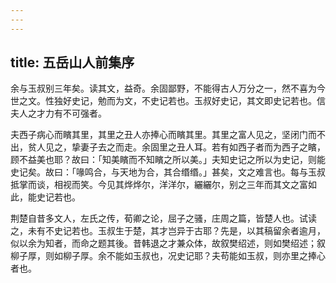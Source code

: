 ```yaml
---
---
---
```

title: 五岳山人前集序
---



余与玉叔别三年矣。读其文，益奇。余固鄙野，不能得古人万分之一，然不喜为今世之文。性独好史记，勉而为文，不史记若也。玉叔好史记，其文即史记若也。信夫人之才力有不可强者。

夫西子病心而矉其里，其里之丑人亦捧心而矉其里。其里之富人见之，坚闭门而不出，贫人见之，挚妻子去之而走。余固里之丑人耳。若有如西子者而为西子之矉，顾不益美也耶？故曰：「知美矉而不知矉之所以美。」夫知史记之所以为史记，则能史记矣。故曰：「喙鸣合，与天地为合，其合缗缗。」甚矣，文之难言也。每与玉叔抵掌而谈，相视而笑。今见其烨烨尔，洋洋尔，纚纚尔，别之三年而其文之富如此，能史记若也。

荆楚自昔多文人，左氏之传，荀卿之论，屈子之骚，庄周之篇，皆楚人也。试读之，未有不史记若也。玉叔生于楚，其才岂异于古耶？先是，以其稿留余者逾月，似以余为知者，而命之题其後。昔韩退之才兼众体，故叙樊绍述，则如樊绍述；叙柳子厚，则如柳子厚。余不能如玉叔也，况史记耶？夫苟能如玉叔，则亦里之捧心者也。